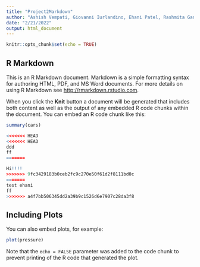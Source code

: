 ```yaml
---
title: "Project2Markdown"
author: "Ashish Vempati, Giovanni Iurlandino, Ehani Patel, Rashmita Gandhe, Ketaki Gaikwad"
date: "2/21/2022"
output: html_document
---
```


```r
knitr::opts_chunk$set(echo = TRUE)
```

## R Markdown

This is an R Markdown document. Markdown is a simple formatting syntax for authoring HTML, PDF, and MS Word documents. For more details on using R Markdown see <http://rmarkdown.rstudio.com>.

When you click the **Knit** button a document will be generated that includes both content as well as the output of any embedded R code chunks within the document. You can embed an R code chunk like this:

```r
summary(cars)

<<<<<<< HEAD
<<<<<<< HEAD
ddd
ff
=======

Hi!!!!
>>>>>>> 9fc3429183b0ceb2fc9c270e50f61d2f8111bd0c
=======
test ehani
ff
>>>>>>> a4f7bb506345dd2a39b9c1526d6e7907c28da3f8
```

## Including Plots

You can also embed plots, for example:

```r
plot(pressure)
```

Note that the `echo = FALSE` parameter was added to the code chunk to prevent printing of the R code that generated the plot.
